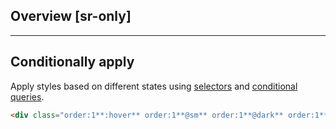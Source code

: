 ## Overview [sr-only]
<Overview/>

---

## Conditionally apply
Apply styles based on different states using [selectors](/guide/state-selectors) and [conditional queries](/guide/conditional-queries).
```html
<div class="order:1**:hover** order:1**@sm** order:1**@dark** order:1**@print**">…</div>
```


